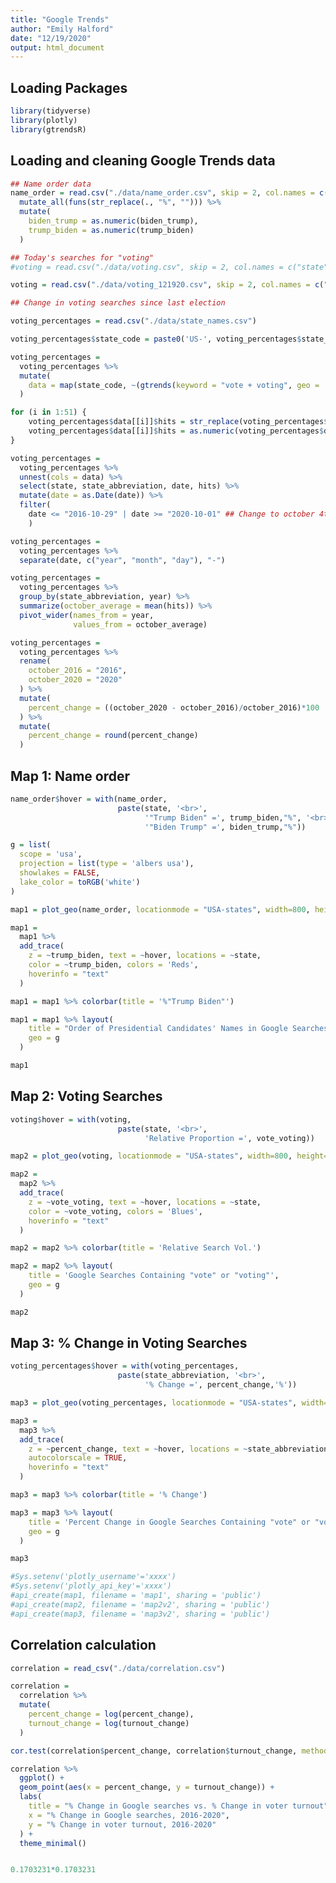 ```yaml
---
title: "Google Trends"
author: "Emily Halford"
date: "12/19/2020"
output: html_document
---
```


## Loading Packages

```r

library(tidyverse)
library(plotly)
library(gtrendsR)

```

## Loading and cleaning Google Trends data

```r

## Name order data
name_order = read.csv("./data/name_order.csv", skip = 2, col.names = c("state", "biden_trump", "trump_biden")) %>% 
  mutate_all(funs(str_replace(., "%", ""))) %>% 
  mutate(
    biden_trump = as.numeric(biden_trump),
    trump_biden = as.numeric(trump_biden)
  )

## Today's searches for "voting"
#voting = read.csv("./data/voting.csv", skip = 2, col.names = c("state", "vote_voting"))

voting = read.csv("./data/voting_121920.csv", skip = 2, col.names = c("state", "vote_voting"))

## Change in voting searches since last election

voting_percentages = read.csv("./data/state_names.csv") 

voting_percentages$state_code = paste0('US-', voting_percentages$state_abbreviation)

voting_percentages = 
  voting_percentages %>% 
  mutate(
    data = map(state_code, ~(gtrends(keyword = "vote + voting", geo = .x, time = '2016-09-30 2020-10-31')$interest_over_time))
  )

for (i in 1:51) {
    voting_percentages$data[[i]]$hits = str_replace(voting_percentages$data[[i]]$hits, "<1", "0")
    voting_percentages$data[[i]]$hits = as.numeric(voting_percentages$data[[i]]$hits)
}

voting_percentages =
  voting_percentages %>% 
  unnest(cols = data) %>% 
  select(state, state_abbreviation, date, hits) %>% 
  mutate(date = as.Date(date)) %>% 
  filter(
    date <= "2016-10-29" | date >= "2020-10-01" ## Change to october 4th
    )

voting_percentages = 
  voting_percentages %>% 
  separate(date, c("year", "month", "day"), "-")

voting_percentages = 
  voting_percentages %>% 
  group_by(state_abbreviation, year) %>% 
  summarize(october_average = mean(hits)) %>% 
  pivot_wider(names_from = year,
              values_from = october_average)

voting_percentages = 
  voting_percentages %>% 
  rename(
    october_2016 = "2016",
    october_2020 = "2020"
  ) %>% 
  mutate(
    percent_change = ((october_2020 - october_2016)/october_2016)*100
  ) %>% 
  mutate(
    percent_change = round(percent_change)
  )

```

## Map 1: Name order

```r

name_order$hover = with(name_order, 
                        paste(state, '<br>',
                              '"Trump Biden" =', trump_biden,"%", '<br>', 
                              '"Biden Trump" =', biden_trump,"%"))

g = list(
  scope = 'usa',
  projection = list(type = 'albers usa'),
  showlakes = FALSE,
  lake_color = toRGB('white')
)

map1 = plot_geo(name_order, locationmode = "USA-states", width=800, height=400)

map1 = 
  map1 %>% 
  add_trace(
    z = ~trump_biden, text = ~hover, locations = ~state, 
    color = ~trump_biden, colors = 'Reds',
    hoverinfo = "text"
  )

map1 = map1 %>% colorbar(title = '%"Trump Biden"')

map1 = map1 %>% layout(
    title = "Order of Presidential Candidates' Names in Google Searches<br>(Hover for breakdown)",
    geo = g
  )

map1

```

## Map 2: Voting Searches

```r

voting$hover = with(voting, 
                        paste(state, '<br>',
                              'Relative Proportion =', vote_voting))

map2 = plot_geo(voting, locationmode = "USA-states", width=800, height=400)

map2 = 
  map2 %>% 
  add_trace(
    z = ~vote_voting, text = ~hover, locations = ~state, 
    color = ~vote_voting, colors = 'Blues',
    hoverinfo = "text"
  )

map2 = map2 %>% colorbar(title = 'Relative Search Vol.')

map2 = map2 %>% layout(
    title = 'Google Searches Containing "vote" or "voting"',
    geo = g
  )

map2

```

## Map 3: % Change in Voting Searches

```r

voting_percentages$hover = with(voting_percentages, 
                        paste(state_abbreviation, '<br>',
                              '% Change =', percent_change,'%'))

map3 = plot_geo(voting_percentages, locationmode = "USA-states", width=800, height=400)

map3 = 
  map3 %>% 
  add_trace(
    z = ~percent_change, text = ~hover, locations = ~state_abbreviation, 
    autocolorscale = TRUE,
    hoverinfo = "text"
  )

map3 = map3 %>% colorbar(title = '% Change')

map3 = map3 %>% layout(
    title = 'Percent Change in Google Searches Containing "vote" or "voting"<br>October 2020 vs. October 2016',
    geo = g
  )

map3

#Sys.setenv('plotly_username'='xxxx')
#Sys.setenv('plotly_api_key'='xxxx')
#api_create(map1, filename = 'map1', sharing = 'public')
#api_create(map2, filename = 'map2v2', sharing = 'public')
#api_create(map3, filename = 'map3v2', sharing = 'public')
```

## Correlation calculation
```r

correlation = read_csv("./data/correlation.csv")

correlation =
  correlation %>% 
  mutate(
    percent_change = log(percent_change),
    turnout_change = log(turnout_change)
  )

cor.test(correlation$percent_change, correlation$turnout_change, method = "pearson") 

correlation %>% 
  ggplot() +
  geom_point(aes(x = percent_change, y = turnout_change)) +
  labs(
    title = "% Change in Google searches vs. % Change in voter turnout",
    x = "% Change in Google searches, 2016-2020",
    y = "% Change in voter turnout, 2016-2020"
  ) + 
  theme_minimal()


0.1703231*0.1703231

```

